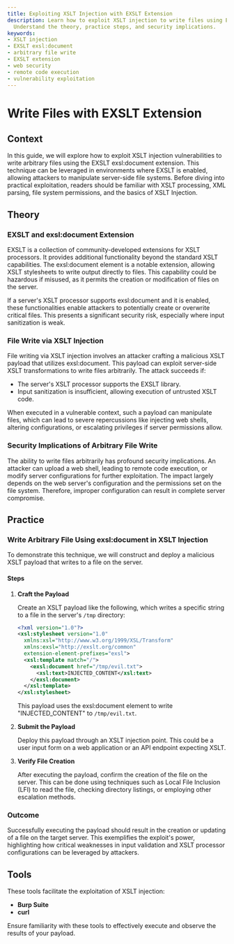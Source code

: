 ```yaml
---
title: Exploiting XSLT Injection with EXSLT Extension
description: Learn how to exploit XSLT injection to write files using EXSLT exsl:document.
  Understand the theory, practice steps, and security implications.
keywords:
- XSLT injection
- EXSLT exsl:document
- arbitrary file write
- EXSLT extension
- web security
- remote code execution
- vulnerability exploitation
---
```


# Write Files with EXSLT Extension

## Context

In this guide, we will explore how to exploit XSLT injection vulnerabilities to write arbitrary files using the EXSLT exsl:document extension. This technique can be leveraged in environments where EXSLT is enabled, allowing attackers to manipulate server-side file systems. Before diving into practical exploitation, readers should be familiar with XSLT processing, XML parsing, file system permissions, and the basics of XSLT Injection.

## Theory

### EXSLT and exsl:document Extension

EXSLT is a collection of community-developed extensions for XSLT processors. It provides additional functionality beyond the standard XSLT capabilities. The exsl:document element is a notable extension, allowing XSLT stylesheets to write output directly to files. This capability could be hazardous if misused, as it permits the creation or modification of files on the server.

If a server's XSLT processor supports exsl:document and it is enabled, these functionalities enable attackers to potentially create or overwrite critical files. This presents a significant security risk, especially where input sanitization is weak.

### File Write via XSLT Injection

File writing via XSLT injection involves an attacker crafting a malicious XSLT payload that utilizes exsl:document. This payload can exploit server-side XSLT transformations to write files arbitrarily. The attack succeeds if:

- The server's XSLT processor supports the EXSLT library.
- Input sanitization is insufficient, allowing execution of untrusted XSLT code.

When executed in a vulnerable context, such a payload can manipulate files, which can lead to severe repercussions like injecting web shells, altering configurations, or escalating privileges if server permissions allow.

### Security Implications of Arbitrary File Write

The ability to write files arbitrarily has profound security implications. An attacker can upload a web shell, leading to remote code execution, or modify server configurations for further exploitation. The impact largely depends on the web server's configuration and the permissions set on the file system. Therefore, improper configuration can result in complete server compromise.

## Practice

### Write Arbitrary File Using exsl:document in XSLT Injection

To demonstrate this technique, we will construct and deploy a malicious XSLT payload that writes to a file on the server.

#### Steps

1. **Craft the Payload**

    Create an XSLT payload like the following, which writes a specific string to a file in the server's `/tmp` directory:

    ```xml
    <?xml version="1.0"?>
    <xsl:stylesheet version="1.0"
      xmlns:xsl="http://www.w3.org/1999/XSL/Transform"
      xmlns:exsl="http://exslt.org/common"
      extension-element-prefixes="exsl">
      <xsl:template match="/">
        <exsl:document href="/tmp/evil.txt">
          <xsl:text>INJECTED_CONTENT</xsl:text>
        </exsl:document>
      </xsl:template>
    </xsl:stylesheet>
    ```
    This payload uses the exsl:document element to write "INJECTED_CONTENT" to `/tmp/evil.txt`.

2. **Submit the Payload**

    Deploy this payload through an XSLT injection point. This could be a user input form on a web application or an API endpoint expecting XSLT.

3. **Verify File Creation**

    After executing the payload, confirm the creation of the file on the server. This can be done using techniques such as Local File Inclusion (LFI) to read the file, checking directory listings, or employing other escalation methods.

### Outcome

Successfully executing the payload should result in the creation or updating of a file on the target server. This exemplifies the exploit's power, highlighting how critical weaknesses in input validation and XSLT processor configurations can be leveraged by attackers.

## Tools

These tools facilitate the exploitation of XSLT injection:

- **Burp Suite**
- **curl**

Ensure familiarity with these tools to effectively execute and observe the results of your payload.